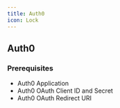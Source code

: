 ```yaml
---
title: Auth0
icon: Lock
---
```


## Auth0

### Prerequisites

- Auth0 Application
- Auth0 OAuth Client ID and Secret
- Auth0 OAuth Redirect URI
